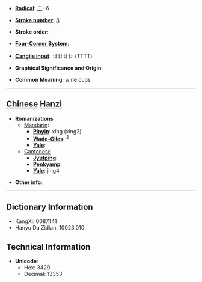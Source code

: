 * '''[[Wiktionary:Chinese radical index| Radical]]''': [[Wiktionary:Chinese radical index 二|二]]+6

* '''[[Wiktionary:Chinese total strokes index|Stroke number]]''': [[Wiktionary:Chinese total strokes index 8|8]]

* '''Stroke order''': 

* '''[[Wiktionary:Chinese four corner index|Four-Corner System]]''': 

* '''[[Wiktionary:Chinese Cangjie index|Cangjie input]]''': 廿廿廿廿 (TTTT)

* '''Graphical Significance and Origin''': 

* '''Common Meaning''': wine cups

----

== [[Chinese]] [[Hanzi]] ==

* '''Romanizations'''
** [[Mandarin]]:
*** '''[[Pinyin]]''': xíng (xing2)
*** '''[[Wade-Giles]]''': <sup>2</sup>
*** '''[[Yale]]''': 
**[[Cantonese]]
***'''[[Jyutping]]''':
***'''[[Penkyamp]]''': 
***'''[[Yale]]''': jing4

* '''Other info''': 

----

== Dictionary Information ==

* KangXi: 0087.141
* Hanyu Da Zidian: 10023.010

== Technical Information ==

* '''Unicode''':
** Hex: 3429
** Decimal: 13353